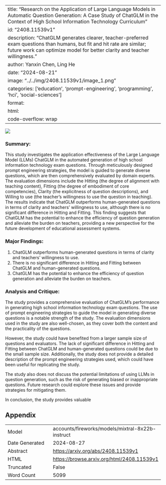
---
title: "Research on the Application of Large Language Models in Automatic Question Generation: A Case Study of ChatGLM in the Context of High School Information Technology Curriculum"
id: "2408.11539v1"
description: "ChatGLM generates clearer, teacher-preferred exam questions than humans, but fit and hit rate are similar; future work can optimize model for better clarity and teacher willingness."
author: Yanxin Chen, Ling He
date: "2024-08-21"
image: "../../img/2408.11539v1/image_1.png"
categories: ['education', 'prompt-engineering', 'programming', 'hci', 'social-sciences']
format:
  html:
    code-overflow: wrap
---

![](../../img/2408.11539v1/image_1.png)

### Summary:

This study investigates the application effectiveness of the Large Language Model (LLMs) ChatGLM in the automated generation of high school information technology exam questions. Through meticulously designed prompt engineering strategies, the model is guided to generate diverse questions, which are then comprehensively evaluated by domain experts. The evaluation dimensions include the Hitting (the degree of alignment with teaching content), Fitting (the degree of embodiment of core competencies), Clarity (the explicitness of question descriptions), and Willing to use (the teacher's willingness to use the question in teaching). The results indicate that ChatGLM outperforms human-generated questions in terms of clarity and teachers' willingness to use, although there is no significant difference in Hitting and Fitting. This finding suggests that ChatGLM has the potential to enhance the efficiency of question generation and alleviate the burden on teachers, providing a new perspective for the future development of educational assessment systems.

### Major Findings:

1. ChatGLM outperforms human-generated questions in terms of clarity and teachers' willingness to use.
2. There is no significant difference in Hitting and Fitting between ChatGLM and human-generated questions.
3. ChatGLM has the potential to enhance the efficiency of question generation and alleviate the burden on teachers.

### Analysis and Critique:

The study provides a comprehensive evaluation of ChatGLM's performance in generating high school information technology exam questions. The use of prompt engineering strategies to guide the model in generating diverse questions is a notable strength of the study. The evaluation dimensions used in the study are also well-chosen, as they cover both the content and the practicality of the questions.

However, the study could have benefited from a larger sample size of questions and evaluators. The lack of significant difference in Hitting and Fitting between ChatGLM and human-generated questions could be due to the small sample size. Additionally, the study does not provide a detailed description of the prompt engineering strategies used, which could have been useful for replicating the study.

The study also does not discuss the potential limitations of using LLMs in question generation, such as the risk of generating biased or inappropriate questions. Future research could explore these issues and provide strategies for mitigating them.

In conclusion, the study provides valuable

## Appendix

|          |          |
|----------|----------|
| Model     | accounts/fireworks/models/mixtral-8x22b-instruct       |
| Date Generated     | 2024-08-27       |
| Abstract | [https://arxiv.org/abs/2408.11539v1](https://arxiv.org/abs/2408.11539v1)        |
| HTML     | [https://browse.arxiv.org/html/2408.11539v1](https://browse.arxiv.org/html/2408.11539v1)       |
| Truncated       | False       |
| Word Count       | 5099       |